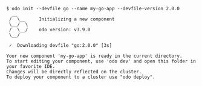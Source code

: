 ```console
$ odo init --devfile go --name my-go-app --devfile-version 2.0.0
  __
 /  \__     Initializing a new component
 \__/  \
 /  \__/    odo version: v3.9.0
 \__/

 ✓  Downloading devfile "go:2.0.0" [3s]

Your new component 'my-go-app' is ready in the current directory.
To start editing your component, use 'odo dev' and open this folder in your favorite IDE.
Changes will be directly reflected on the cluster.
To deploy your component to a cluster use "odo deploy".
```
